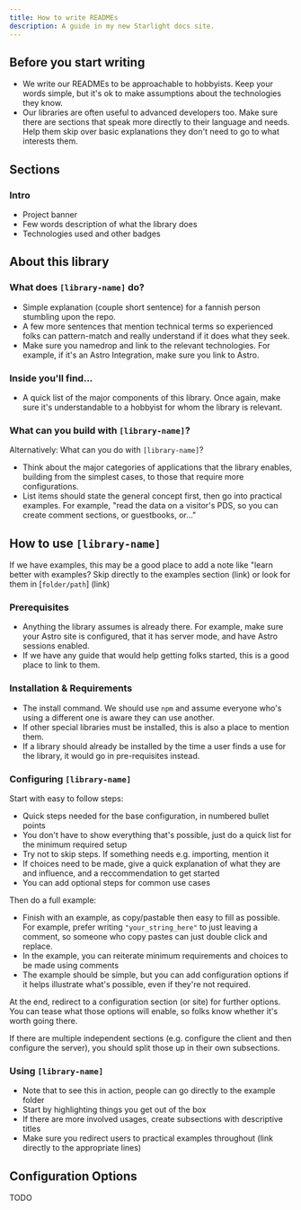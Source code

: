 ```yaml
---
title: How to write READMEs
description: A guide in my new Starlight docs site.
---
```


## Before you start writing

- We write our READMEs to be approachable to hobbyists. Keep your words simple,
  but it's ok to make assumptions about the technologies they know.
- Our libraries are often useful to advanced developers too. Make sure there
  are sections that speak more directly to their language and needs. Help them
  skip over basic explanations they don't need to go to what interests them.

## Sections

### Intro

- Project banner
- Few words description of what the library does
- Technologies used and other badges

## About this library

### What does `[library-name]` do?

- Simple explanation (couple short sentence) for a fannish person stumbling upon
  the repo.
- A few more sentences that mention technical terms so experienced folks can
  pattern-match and really understand if it does what they seek.
- Make sure you namedrop and link to the relevant technologies. For example,
  if it's an Astro Integration, make sure you link to Astro.

### Inside you'll find...

- A quick list of the major components of this library. Once again, make sure
  it's understandable to a hobbyist for whom the library is relevant.

### What can you build with `[library-name]`?

Alternatively: What can you do with `[library-name]`?

- Think about the major categories of applications that the library enables, building
  from the simplest cases, to those that require more configurations.
- List items should state the general concept first, then go into practical examples.
  For example, "read the data on a visitor's PDS, so you can create comment sections,
  or guestbooks, or..."

## How to use `[library-name]`

If we have examples, this may be a good place to add a note like "learn better
with examples? Skip directly to the examples section (link) or look for them in
[`folder/path`] (link)

### Prerequisites

- Anything the library assumes is already there. For example, make sure your Astro
  site is configured, that it has server mode, and have Astro sessions enabled.
- If we have any guide that would help getting folks started, this is a good
  place to link to them.

### Installation & Requirements

- The install command. We should use `npm` and assume everyone who's using a
  different one is aware they can use another.
- If other special libraries must be installed, this is also a place to mention
  them.
- If a library should already be installed by the time a user finds a use for
  the library, it would go in pre-requisites instead.

### Configuring `[library-name]`

Start with easy to follow steps:

- Quick steps needed for the base configuration, in numbered bullet points
- You don't have to show everything that's possible, just do a quick
  list for the minimum required setup
- Try not to skip steps. If something needs e.g. importing, mention it
- If choices need to be made, give a quick explanation of what they are
  and influence, and a reccommendation to get started
- You can add optional steps for common use cases

Then do a full example:

- Finish with an example, as copy/pastable then easy to fill
  as possible. For example, prefer writing `"your_string_here"` to
  just leaving a comment, so someone who copy pastes can just double
  click and replace.
- In the example, you can reiterate minimum requirements and
  choices to be made using comments
- The example should be simple, but you can add configuration options
  if it helps illustrate what's possible, even if they're not required.

At the end, redirect to a configuration section (or site) for further
options. You can tease what those options will enable, so folks know
whether it's worth going there.

If there are multiple independent sections (e.g. configure the client
and then configure the server), you should split those up in their own
subsections.

### Using `[library-name]`

- Note that to see this in action, people can go directly to the
  example folder
- Start by highlighting things you get out of the box
- If there are more involved usages, create subsections with descriptive
  titles
- Make sure you redirect users to practical examples throughout (link
  directly to the appropriate lines)

## Configuration Options

TODO
